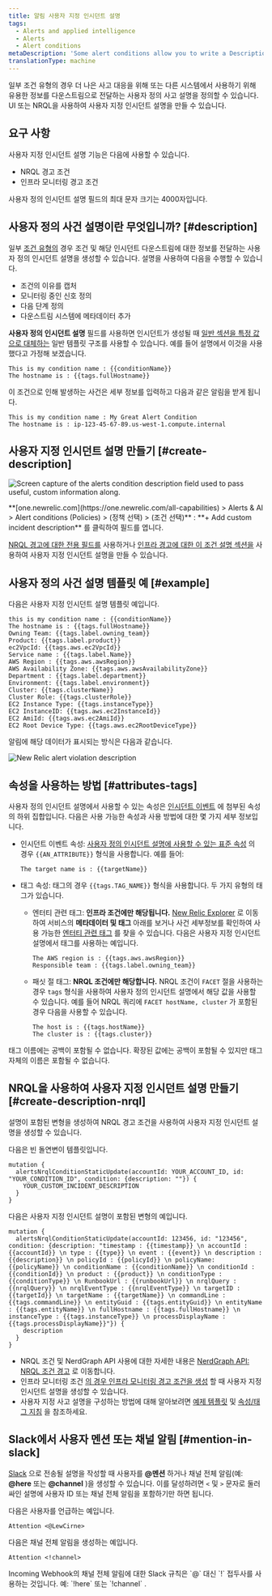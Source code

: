 ```yaml
---
title: 알림 사용자 지정 인시던트 설명
tags:
  - Alerts and applied intelligence
  - Alerts
  - Alert conditions
metaDescription: 'Some alert conditions allow you to write a Description, which adds context to your incidents and notifications.'
translationType: machine
---
```




일부 조건 유형의 경우 더 나은 사고 대응을 위해 또는 다른 시스템에서 사용하기 위해 유용한 정보를 다운스트림으로 전달하는 사용자 정의 사고 설명을 정의할 수 있습니다. UI 또는 NRQL을 사용하여 사용자 지정 인시던트 설명을 만들 수 있습니다.

## 요구 사항

사용자 지정 인시던트 설명 기능은 다음에 사용할 수 있습니다.

* NRQL 경고 조건
* 인프라 모니터링 경고 조건

사용자 정의 인시던트 설명 필드의 최대 문자 크기는 4000자입니다.

## 사용자 정의 사건 설명이란 무엇입니까? [#description]

일부 [조건 유형의](#requirements) 경우 조건 및 해당 인시던트 다운스트림에 대한 정보를 전달하는 사용자 정의 인시던트 설명을 생성할 수 있습니다. 설명을 사용하여 다음을 수행할 수 있습니다.

* 조건의 이유를 캡처
* 모니터링 중인 신호 정의
* 다음 단계 정의
* 다운스트림 시스템에 메타데이터 추가

**사용자 정의 인시던트 설명** 필드를 사용하면 인시던트가 생성될 때 [일반 섹션을 특정 값으로 대체하는](#substitution-format) 일반 템플릿 구조를 사용할 수 있습니다. 예를 들어 설명에서 이것을 사용했다고 가정해 보겠습니다.

```
This is my condition name : {{conditionName}}
The hostname is : {{tags.fullHostname}}
```

이 조건으로 인해 발생하는 사건은 세부 정보를 입력하고 다음과 같은 알림을 받게 됩니다.

```
This is my condition name : My Great Alert Condition
The hostname is : ip-123-45-67-89.us-west-1.compute.internal
```

## 사용자 지정 인시던트 설명 만들기 [#create-description]

<img
  title="The alerts condition description field with some example content."
  alt="Screen capture of the alerts condition description field used to pass useful, custom information along."
  src={accountsAlertsConditionDescription}
/>

<figcaption>
  **[one.newrelic.com](https://one.newrelic.com/all-capabilities) > Alerts & AI > Alert conditions (Policies) > (정책 선택) > (조건 선택)** : **+ Add custom incident description** 를 클릭하여 필드를 엽니다.
</figcaption>

[NRQL 경고에 대한 전용 필드를](/docs/alerts-applied-intelligence/new-relic-alerts/alert-conditions/create-nrql-alert-conditions/) 사용하거나 [인프라 경고에 대한 이 조건 설명 섹션을](/docs/infrastructure/new-relic-infrastructure/infrastructure-alert-conditions/infrastructure-alerts-add-edit-or-view-host-alert-information/) 사용하여 사용자 지정 인시던트 설명을 만들 수 있습니다.

## 사용자 정의 사건 설명 템플릿 예 [#example]

다음은 사용자 지정 인시던트 설명 템플릿 예입니다.

```
this is my condition name : {{conditionName}}
The hostname is : {{tags.fullHostname}}
Owning Team: {{tags.label.owning_team}}
Product: {{tags.label.product}}
ec2VpcId: {{tags.aws.ec2VpcId}}
Service name : {{tags.label.Name}}
AWS Region : {{tags.aws.awsRegion}}
AWS Availability Zone: {{tags.aws.awsAvailabilityZone}}
Department : {{tags.label.department}}
Environment: {{tags.label.environment}}
Cluster: {{tags.clusterName}}
Cluster Role: {{tags.clusterRole}}
EC2 Instance Type: {{tags.instanceType}}
EC2 InstanceID: {{tags.aws.ec2InstanceId}}
EC2 AmiId: {{tags.aws.ec2AmiId}}
EC2 Root Device Type: {{tags.aws.ec2RootDeviceType}}
```

알림에 해당 데이터가 표시되는 방식은 다음과 같습니다.

<img
  title="new-relic-alert-violation-description-screenshot.png"
  alt="New Relic alert violation description "
  src={accountsAlertViolationDescription}
/>

## 속성을 사용하는 방법 [#attributes-tags]

사용자 정의 인시던트 설명에서 사용할 수 있는 속성은 [인시던트 이벤트](/docs/alerts/new-relic-alerts/defining-conditions/violation-event-attributes) 에 첨부된 속성의 하위 집합입니다. 다음은 사용 가능한 속성과 사용 방법에 대한 몇 가지 세부 정보입니다.

* 인시던트 이벤트 속성: [사용자 정의 인시던트 설명에 사용할 수 있는 표준 속성](/docs/alerts/new-relic-alerts/defining-conditions/violation-event-attributes) 의 경우 `{{AN_ATTRIBUTE}}` 형식을 사용합니다. 예를 들어:

  ```
  The target name is : {{targetName}}
  ```

* 태그 속성: 태그의 경우 `{{tags.TAG_NAME}}` 형식을 사용합니다. 두 가지 유형의 태그가 있습니다.

  * 엔터티 관련 태그: **인프라 조건에만 해당됩니다.** [New Relic Explorer](/docs/new-relic-one/use-new-relic-one/ui-data/new-relic-one-entity-explorer-view-performance-across-apps-services-hosts) 로 이동하여 서비스의 **메타데이터 및 태그** 아래를 보거나 사건 세부정보를 확인하여 사용 가능한 [엔터티 관련 태그](/docs/new-relic-one/use-new-relic-one/core-concepts/tagging-use-tags-organize-group-what-you-monitor#) 를 찾을 수 있습니다. 다음은 사용자 지정 인시던트 설명에서 태그를 사용하는 예입니다.

    ```
    The AWS region is : {{tags.aws.awsRegion}}
    Responsible team : {{tags.label.owning_team}}
    ```

  * 패싯 절 태그: **NRQL 조건에만 해당합니다.** NRQL 조건이 `FACET` 절을 사용하는 경우 `tags` 형식을 사용하여 사용자 정의 인시던트 설명에서 해당 값을 사용할 수 있습니다. 예를 들어 NRQL 쿼리에 `FACET hostName, cluster` 가 포함된 경우 다음을 사용할 수 있습니다.

    ```
    The host is : {{tags.hostName}}
    The cluster is : {{tags.cluster}}
    ```

태그 이름에는 공백이 포함될 수 없습니다. 확장된 값에는 공백이 포함될 수 있지만 태그 자체의 이름은 포함될 수 없습니다.

## NRQL을 사용하여 사용자 지정 인시던트 설명 만들기 [#create-description-nrql]

설명이 포함된 변형을 생성하여 NRQL 경고 조건을 사용하여 사용자 지정 인시던트 설명을 생성할 수 있습니다.

다음은 빈 돌연변이 템플릿입니다.

```
mutation {
  alertsNrqlConditionStaticUpdate(accountId: YOUR_ACCOUNT_ID, id: "YOUR_CONDITION_ID", condition: {description: ""}) {
    YOUR_CUSTOM_INCIDENT_DESCRIPTION
  }
}
```

다음은 사용자 지정 인시던트 설명이 포함된 변형의 예입니다.

```
mutation {
  alertsNrqlConditionStaticUpdate(accountId: 123456, id: "123456", condition: {description: "timestamp : {{timestamp}} \n accountId : {{accountId}} \n type : {{type}} \n event : {{event}} \n description : {{description}} \n policyId : {{policyId}} \n policyName: {{policyName}} \n conditionName : {{conditionName}} \n conditionId : {{conditionId}} \n product : {{product}} \n conditionType : {{conditionType}} \n RunbookUrl : {{runbookUrl}} \n nrqlQuery : {{nrqlQuery}} \n nrqlEventType : {{nrqlEventType}} \n targetID : {{targetId}} \n targetName : {{targetName}} \n commandLine : {{tags.commandLine}} \n entityGuid : {{tags.entityGuid}} \n entityName : {{tags.entityName}} \n fullHostname : {{tags.fullHostname}} \n instanceType : {{tags.instanceType}} \n processDisplayName : {{tags.processDisplayName}}"}) {
    description
  }
}
```

* NRQL 조건 및 NerdGraph API 사용에 대한 자세한 내용은 [NerdGraph API: NRQL 조건 경고](/docs/alerts/alerts-nerdgraph/nerdgraph-examples/nerdgraph-api-alerts-nrql-conditions) 로 이동합니다.
* 인프라 모니터링 조건 [의 경우 인프라 모니터링 경고 조건을 생성](/docs/infrastructure/new-relic-infrastructure/infrastructure-alert-conditions/infrastructure-alerts-add-edit-or-view-host-alert-information) 할 때 사용자 지정 인시던트 설명을 생성할 수 있습니다.
* 사용자 지정 사고 설명을 구성하는 방법에 대해 알아보려면 [예제 템플릿](#example) 및 [속성/태그 지침](#attributes-tags) 을 참조하세요.

## Slack에서 사용자 멘션 또는 채널 알림 [#mention-in-slack]

[Slack](/docs/alerts-applied-intelligence/new-relic-alerts/alert-notifications/notification-channels-control-where-send-alerts#slack) 으로 전송될 설명을 작성할 때 사용자를 **@멘션** 하거나 채널 전체 알림(예: **@here** 또는 **@channel** )을 생성할 수 있습니다. 이를 달성하려면 `<` 및 `>` 문자로 둘러싸인 설명에 사용자 ID 또는 채널 전체 알림을 포함하기만 하면 됩니다.

다음은 사용자를 언급하는 예입니다.

```
Attention <@LewCirne>
```

다음은 채널 전체 알림을 생성하는 예입니다.

```
Attention <!channel>
```

<Callout variant="important">
  Incoming Webhook의 채널 전체 알림에 대한 Slack 규칙은 `@` 대신 `!` 접두사를 사용하는 것입니다. 예: `!here` 또는 `!channel` .
</Callout>